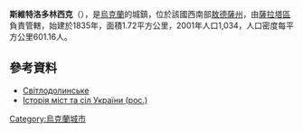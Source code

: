 {{coord|46|5|30|N|29|35|17|E|scale:30000|display=title}}

'''斯維特洛多林西克'''（{{lang-uk|Світлодолинське}}），是[[烏克蘭|烏克蘭]]的城鎮，位於該國西南部[[敖德薩州|敖德薩州]]，由[[薩拉塔區|薩拉塔區]]負責管轄，始建於1835年，面積1.72平方公里，2001年人口1,034，人口密度每平方公里601.16人。

==參考資料==
* [http://gska2.rada.gov.ua/pls/z7502/A005?rdat1=07.09.2007&rf7571=23188 Світлодолинське]{{dead link|date=2018年3月 |bot=InternetArchiveBot |fix-attempted=yes }}
* [https://web.archive.org/web/20120703043455/http://www.igsu.org.ua/Odesskaja.obl/Saratskij.rajon/Svetlodolinskoe.html Історія міст та сіл України (рос.)]

{{Ukraine-geo-stub}}
[[Category:烏克蘭城市|Category:烏克蘭城市]]
